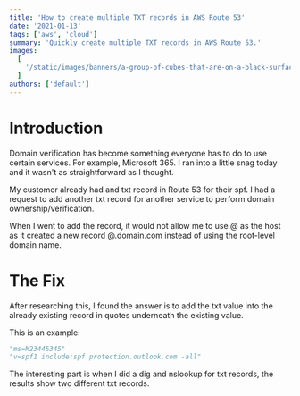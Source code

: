 ```yaml
---
title: 'How to create multiple TXT records in AWS Route 53'
date: '2021-01-13'
tags: ['aws', 'cloud']
summary: 'Quickly create multiple TXT records in AWS Route 53.'
images:
  [
    '/static/images/banners/a-group-of-cubes-that-are-on-a-black-surface__shubhamdhage__T9rKvI3N0NM.jpg',
  ]
authors: ['default']
---
```

# Introduction

Domain verification has become something everyone has to do to use certain services. For example, Microsoft 365. I ran into a little snag today and it wasn't as straightforward as I thought.

My customer already had and txt record in Route 53 for their spf. I had a request to add another txt record for another service to perform domain ownership/verification.

When I went to add the record, it would not allow me to use @ as the host as it created a new record @.domain.com instead of using the root-level domain name.

# The Fix
After researching this, I found the answer is to add the txt value into the already existing record in quotes underneath the existing value.

This is an example:

```python
"ms=M23445345"
"v=spf1 include:spf.protection.outlook.com -all"
```

The interesting part is when I did a dig and nslookup for txt records, the results show two different txt records.